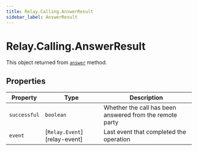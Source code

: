 ```yaml
---
title: Relay.Calling.AnswerResult
sidebar_label: AnswerResult
---
```


[answer]: /sdks/reference/realtime-sdk/v2/sdks/nodejs/calling/call#answer

# Relay.Calling.AnswerResult

This object returned from [`answer`][answer] method.

## Properties

| Property | Type | Description |
| -------- | ---- | ----------- |
| `successful` | `boolean` | Whether the call has been answered from the remote party |
| `event` | [`Relay.Event`][relay-event] | Last event that completed the operation |